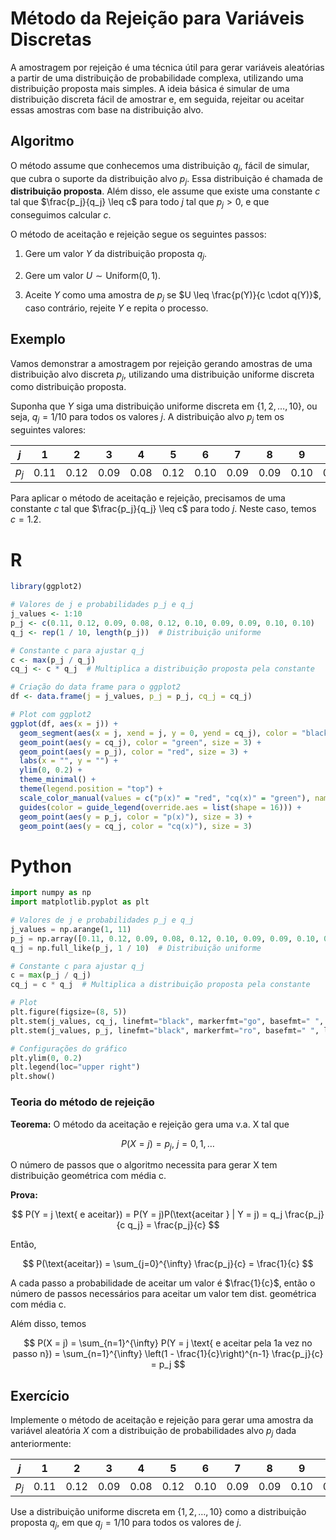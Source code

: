 # Método da Rejeição para Variáveis Discretas

A amostragem por rejeição é uma técnica útil para gerar variáveis aleatórias a partir de uma distribuição de probabilidade complexa, utilizando uma distribuição proposta mais simples. A ideia básica é simular de uma distribuição discreta fácil de amostrar e, em seguida, rejeitar ou aceitar essas amostras com base na distribuição alvo.

## Algoritmo

O método assume que conhecemos uma distribuição $q_j$, fácil de simular, que cubra o suporte da distribuição alvo $p_j$. Essa distribuição é chamada de **distribuição proposta**. Além disso, ele assume que existe uma constante $c$ tal que $\frac{p_j}{q_j} \leq c$ para todo $j$ tal que $p_j > 0$, e que conseguimos calcular $c$.

O método de aceitação e rejeição segue os seguintes passos:

1. Gere um valor $Y$ da distribuição proposta $q_j$.

2. Gere um valor $U \sim \text{Uniform}(0, 1)$.

3. Aceite $Y$ como uma amostra de $p_j$ se $U \leq \frac{p(Y)}{c \cdot q(Y)}$, caso contrário, rejeite $Y$ e repita o processo.

## Exemplo

Vamos demonstrar a amostragem por rejeição gerando amostras de uma distribuição alvo discreta $p_j$, utilizando uma distribuição uniforme discreta como distribuição proposta.

Suponha que $Y$ siga uma distribuição uniforme discreta em $\{1, 2, \dots, 10\}$, ou seja, $q_j = 1/10$ para todos os valores $j$. A distribuição alvo $p_j$ tem os seguintes valores:

| $j$   | 1    | 2    | 3    | 4    | 5    | 6    | 7    | 8    | 9    | 10   |
|-------|------|------|------|------|------|------|------|------|------|------|
| $p_j$ | 0.11 | 0.12 | 0.09 | 0.08 | 0.12 | 0.10 | 0.09 | 0.09 | 0.10 | 0.10 |

Para aplicar o método de aceitação e rejeição, precisamos de uma constante $c$ tal que $\frac{p_j}{q_j} \leq c$ para todo $j$. Neste caso, temos $c = 1.2$.


::: {.panel-tabset group="language"}
# R

```r
library(ggplot2)

# Valores de j e probabilidades p_j e q_j
j_values <- 1:10
p_j <- c(0.11, 0.12, 0.09, 0.08, 0.12, 0.10, 0.09, 0.09, 0.10, 0.10)
q_j <- rep(1 / 10, length(p_j))  # Distribuição uniforme

# Constante c para ajustar q_j
c <- max(p_j / q_j)
cq_j <- c * q_j  # Multiplica a distribuição proposta pela constante

# Criação do data frame para o ggplot2
df <- data.frame(j = j_values, p_j = p_j, cq_j = cq_j)

# Plot com ggplot2
ggplot(df, aes(x = j)) +
  geom_segment(aes(x = j, xend = j, y = 0, yend = cq_j), color = "black") +
  geom_point(aes(y = cq_j), color = "green", size = 3) +
  geom_point(aes(y = p_j), color = "red", size = 3) +
  labs(x = "", y = "") +
  ylim(0, 0.2) +
  theme_minimal() +
  theme(legend.position = "top") +
  scale_color_manual(values = c("p(x)" = "red", "cq(x)" = "green"), name = "") +
  guides(color = guide_legend(override.aes = list(shape = 16))) +
  geom_point(aes(y = p_j, color = "p(x)"), size = 3) +
  geom_point(aes(y = cq_j, color = "cq(x)"), size = 3) 

```
 
# Python

```python
import numpy as np
import matplotlib.pyplot as plt

# Valores de j e probabilidades p_j e q_j
j_values = np.arange(1, 11)
p_j = np.array([0.11, 0.12, 0.09, 0.08, 0.12, 0.10, 0.09, 0.09, 0.10, 0.10])
q_j = np.full_like(p_j, 1 / 10)  # Distribuição uniforme

# Constante c para ajustar q_j
c = max(p_j / q_j)
cq_j = c * q_j  # Multiplica a distribuição proposta pela constante

# Plot
plt.figure(figsize=(8, 5))
plt.stem(j_values, cq_j, linefmt="black", markerfmt="go", basefmt=" ", label="cq(x)")
plt.stem(j_values, p_j, linefmt="black", markerfmt="ro", basefmt=" ", label="p(x)")

# Configurações do gráfico
plt.ylim(0, 0.2)
plt.legend(loc="upper right")
plt.show()

```

:::



### Teoria do método de rejeição

**Teorema:**
O método da aceitação e rejeição gera uma v.a. X tal que

$$
P(X = j) = p_j ,\  j = 0, 1, \dots
$$

O número de passos que o algoritmo necessita para gerar X tem distribuição
geométrica com média c.

**Prova:**

$$
P(Y = j \text{ e aceitar}) = P(Y = j)P(\text{aceitar } | Y = j) = q_j
\frac{p_j}{c q_j} = \frac{p_j}{c}
$$

Então,

$$
P(\text{aceitar}) = \sum_{j=0}^{\infty} \frac{p_j}{c} = \frac{1}{c}
$$

A cada passo a probabilidade de aceitar um valor é $\frac{1}{c}$, então o número de passos necessários para aceitar um valor tem dist. geométrica com média c.

Além disso, temos

$$
P(X = j) = \sum_{n=1}^{\infty} P(Y = j \text{ e aceitar pela 1a vez no passo n}) = \sum_{n=1}^{\infty} \left(1 - \frac{1}{c}\right)^{n-1} \frac{p_j}{c} = p_j
$$

## Exercício

Implemente o método de aceitação e rejeição para gerar uma amostra da variável aleatória $X$ com a distribuição de probabilidades alvo $p_j$ dada anteriormente:

| $j$   | 1    | 2    | 3    | 4    | 5    | 6    | 7    | 8    | 9    | 10   |
|-------|------|------|------|------|------|------|------|------|------|------|
| $p_j$ | 0.11 | 0.12 | 0.09 | 0.08 | 0.12 | 0.10 | 0.09 | 0.09 | 0.10 | 0.10 |

Use a distribuição uniforme discreta em $\{1, 2, \dots, 10\}$ como a distribuição proposta $q_j$, em que $q_j = 1/10$ para todos os valores de $j$.


